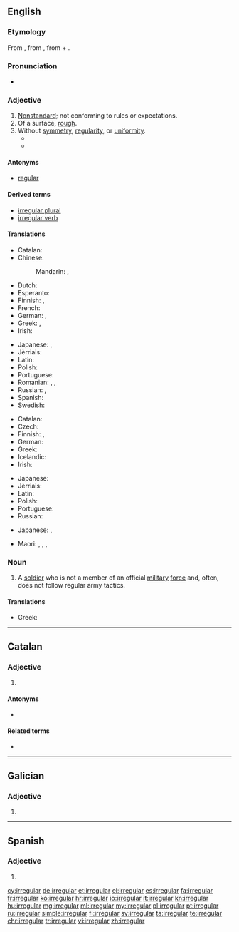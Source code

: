 {{also|irregulär}}
==English==
{{wikipedia}}

===Etymology===
From {{etyl|fro|en}} {{term|irreguler|lang=fro}}, from {{etyl|ML.|en}} {{term|irregularis|lang=la}}, from {{term|in-|lang=la}} + {{term|regularis|lang=la}}.

===Pronunciation===
* {{a|US}} {{IPA|/ɪˈrɛɡjəlɚ/}}

===Adjective===
{{en-adj}}

# [[nonstandard|Nonstandard]]; not conforming to rules or expectations.
# Of a surface, [[rough]].
# Without [[symmetry]], [[regularity]], or [[uniformity]].
#* {{quote-magazine|date=2013-01-01|author=Paul Bartel, Ashli Moore
|volume=101|issue=1|page=47&ndash;48|magazine={{w|American Scientist}}
|title=[http://www.americanscientist.org/issues/issues/feature/2013/1/avian-migration-the-ultimate-red-eye-flight Avian Migration: The Ultimate Red-Eye Flight]
|passage=Many of these classic methods are still used, with some modern improvements. For example, with the aid of special microphones and automated sound detection software, ornithologists recently reported [&hellip;] that pine siskins (''Spinus pinus'') undergo an '''irregular''', nomadic type of nocturnal migration.}}
#* {{quote-magazine|date=2013-07-19|author=[http://www.theguardian.com/profile/iansample Ian Sample]
|volume=189|issue=6|page=34|magazine={{w|The Guardian Weekly}}
|title=[http://www.theguardian.com/lifeandstyle/2013/jul/08/irregular-bedtimes-affect-childrens-brains Irregular bedtimes may affect children's brains]
|passage='''Irregular''' bedtimes may disrupt healthy brain development in young children, according to a study of intelligence and sleeping habits.&nbsp; &para;&nbsp;Going to bed at a different time each night affected girls more than boys, but both fared worse on mental tasks than children who had a set bedtime, researchers found.}}

====Antonyms====
* [[regular]]

====Derived terms====
* [[irregular plural]]
* [[irregular verb]]

====Translations====
{{trans-top|nonstandard}}
* Catalan: {{t|ca|irregular}}
* Chinese:
*: Mandarin: {{t+|cmn|無常|sc=Hani}}, {{t+|cmn|无常|tr=wúcháng|sc=Hani}}
* Dutch: {{t|nl|onregelmatig}}
* Esperanto: {{t|eo|neregulara}}
* Finnish: {{t+|fi|epäsäännöllinen}}, {{t|fi|säännötön}}
* French: {{t|fr|irregulier}}
* German: {{t|de|irregulär}}, {{t+|de|unregelmäßig}}
* Greek: {{t+|el|ακανόνιστος|m|tr=akanónistos|sc=Grek}}, {{t+|el|αντικανονικός|m|tr=antikanonikós|sc=Grek}}
* Irish: {{t|ga|neamhrialta}}
{{trans-mid}}
* Japanese: {{t|ja|不規則|alt=不規則な|tr=ふきそくな, fukisoku na|sc=Jpan}}, {{t|ja|変則的|alt=変則的な|tr=へんそくてきな, hensokuteki ni|sc=Jpan}}
* Jèrriais: {{t|roa-jer|irrédgulyi}}
* Latin: {{t|la|inconditus|m}}
* Polish: {{t|pl|nieregularny|m}}
* Portuguese: {{t+|pt|irregular}}
* Romanian: {{t|ro|iregular|m|n}}, {{t|ro|nereglementar|m|n}}, {{t|ro|neregulat|m|n}}
* Russian: {{t+|ru|неправильный|tr=neprávilʹnyj|sc=Cyrl}}, {{t+|ru|нестандартный|tr=nestandártnyj|sc=Cyrl}}
* Spanish: {{t+|es|irregular}}
* Swedish: {{t+|sv|oregelbunden}}
{{trans-bottom}}

{{trans-top|in grammar, applied to verbs}}
* Catalan: {{t|ca|irregular}}
* Czech: {{t|cs|nepravidelný|m}}
* Finnish: {{t+|fi|epäsäännöllinen}}, {{t|fi|säännötön}}
* German: {{t+|de|unregelmäßig}}
* Greek: {{t+|el|ανώμαλος|m|tr=anómalos|sc=Grek}}
* Icelandic: {{t+|is|óreglulegur|m}}
* Irish: {{t|ga|neamhrialta}}
{{trans-mid}}
* Japanese: {{t|ja|不規則|alt=不規則な|tr=ふきそくな, fukisoku na|sc=Jpan}}
* Jèrriais: {{t|roa-jer|irrédgulyi}}
* Latin: {{t|la|anomalus|m}}
* Polish: {{t|pl|nieregularny|m}}
* Portuguese: {{t+|pt|irregular}}
* Russian: {{t+|ru|неправильный|tr=neprávilʹnyj|sc=Cyrl}}
{{trans-bottom}}

{{trans-top|lacking uniformity}}
* Japanese: {{t|ja|不揃い|alt=不揃いの|tr=ふぞろいの, fuzoroi no|sc=Jpan}}, {{t|ja|不同|alt=不同の|tr=ふどうの, fudō no|sc=Jpan}}
 {{trans-mid}}
* Maori: {{t|mi|kōiheihe}}, {{t|mi|tipihori}}, {{t|mi|tipirori}}, {{t|mi|tipitaha}}
{{trans-bottom}}

===Noun===
{{en-noun}}

# A [[soldier]] who is not a member of an official [[military]] [[force]] and, often, does not follow regular army tactics.

====Translations====
{{trans-top|soldier}}
* Greek: {{t+|el|άτακτος|m|tr=átaktos|sc=Grek}}
{{trans-mid}}
{{trans-bottom}}

----

==Catalan==

===Adjective===
{{ca-adj|mf}}

# {{l|en|irregular}}

====Antonyms====
* {{l|ca|regular}}

====Related terms====
* {{l|ca|irregularitat}}

----

==Galician==

===Adjective===
{{gl-adj|f=irregular|pl=irregulares}}

# {{l|en|irregular}}

----

==Spanish==

===Adjective===
{{es-adj|pl=irregulares}}

# {{l|en|irregular}}

[[cy:irregular]]
[[de:irregular]]
[[et:irregular]]
[[el:irregular]]
[[es:irregular]]
[[fa:irregular]]
[[fr:irregular]]
[[ko:irregular]]
[[hr:irregular]]
[[io:irregular]]
[[it:irregular]]
[[kn:irregular]]
[[hu:irregular]]
[[mg:irregular]]
[[ml:irregular]]
[[my:irregular]]
[[pl:irregular]]
[[pt:irregular]]
[[ru:irregular]]
[[simple:irregular]]
[[fi:irregular]]
[[sv:irregular]]
[[ta:irregular]]
[[te:irregular]]
[[chr:irregular]]
[[tr:irregular]]
[[vi:irregular]]
[[zh:irregular]]